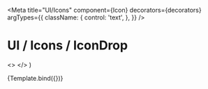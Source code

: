 

<Meta
  title="UI/Icons"
  component={Icon}
  decorators={decorators}
  argTypes={{
    className: {
      control: 'text',
    },
  }}
/>

# UI / Icons / IconDrop

  <>
    <Icon className={className} />
    <Icon className="icon-medium cursor-pointer hover:bg-selected" />
    <Icon className="icon-white bg-red" />
  </>
)

<Canvas withToolbar>
  <Story name="Drop">{Template.bind({})}</Story>
</Canvas>

<ArgsTable story="Drop" />
